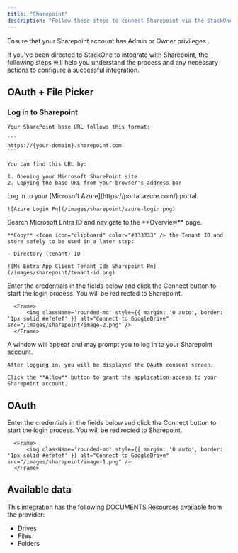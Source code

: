 ```yaml
---
title: "Sharepoint"
description: "Follow these steps to connect Sharepoint via the StackOne Hub successfully."
---
```



<Warning>
  Ensure that your Sharepoint account has Admin or Owner privileges.
</Warning>

If you've been directed to StackOne to integrate with Sharepoint, the following steps will help you understand the process and any necessary actions to configure a successful integration.

## OAuth + File Picker

### Log in to Sharepoint

<Steps>
  <Step title="Get your SharePoint Base URL">


    Your SharePoint base URL follows this format:

    ```
    https://{your-domain}.sharepoint.com
    ```

    You can find this URL by:

    1. Opening your Microsoft SharePoint site
    2. Copying the base URL from your browser's address bar

  </Step>
   <Step title="Log in to Microsoft Azure">
    Log in to your [Microsoft Azure](https://portal.azure.com/) portal.

    ![Azure Login Pn](/images/sharepoint/azure-login.png)
  </Step>
  <Step title="Obtain your Tenant ID">
    Search Microsoft Entra ID and navigate to the **Overview** page.

    **Copy** <Icon icon="clipboard" color="#333333" /> the Tenant ID and store safely to be used in a later step:

    - Directory (tenant) ID

    ![Ms Entra App Client Tenant Ids Sharepoint Pn](/images/sharepoint/tenant-id.png)
  </Step>
  <Step title="Connect to Sharepoint">
    Enter the credentials in the fields below and click the Connect button to start the login process. You will be redirected to Sharepoint.
  
      <Frame>
          <img className='rounded-md' style={{ margin: '0 auto', border: '1px solid #efefef' }} alt="Connect to GoogleDrive" src="/images/sharepoint/image-2.png" />
      </Frame>
  </Step>
  <Step title="Grant OAuth Application Consent">
    A window will appear and may prompt you to log in to your Sharepoint account.

    After logging in, you will be displayed the OAuth consent screen.

    Click the **Allow** button to grant the application access to your Sharepoint account.
  </Step>
</Steps>

## OAuth
<Steps>
 <Step title="Connect to Sharepoint">
    Enter the credentials in the fields below and click the Connect button to start the login process. You will be redirected to Sharepoint.
  
      <Frame>
          <img className='rounded-md' style={{ margin: '0 auto', border: '1px solid #efefef' }} alt="Connect to GoogleDrive" src="/images/sharepoint/image-1.png" />
      </Frame>
  </Step>
</Steps>

<IntegrationFooter />

## Available data

This integration has the following [DOCUMENTS Resources](https://docs.stackone.com/reference/getting-started-with-your-api) available from the provider:
<ul>
  <li>Drives</li>
  <li>Files</li>
  <li>Folders</li>
</ul>
